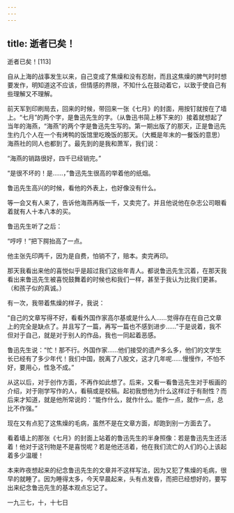 ```yaml
---
---
---
```

title: 逝者已矣！
---




逝者已矣！[113]



自从上海的战事发生以来，自己变成了焦燥和没有忍耐，而且这焦燥的脾气时时想要发作，明知道这不应该，但情感的界限，不知什么在鼓动着它，以致于使自己有些理解又不理解。

前天军到印刷局去，回来的时候，带回来一张《七月》的封面，用按钉就按在了墙上。“七月”的两个字，是鲁迅先生的字。（从鲁迅书简上移下来的）接着就想起了当年的海燕，“海燕”的两个字是鲁迅先生写的。第一期出版了的那天，正是鲁迅先生约几个人在一个有烤鸭的饭馆里吃晚饭的那天。（大概是年末的一餐饭的意思）海燕社的同人也都到了。最先到的是我和萧军，我们说：

“海燕的销路很好，四千已经销完。”

“是很不坏的！是……，”鲁迅先生很高的举着他的纸烟。

鲁迅先生高兴的时候，看他的外表上，也好像没有什么。

等一会又有人来了，告诉他海燕再版一千，又卖完了。并且他说他在杂志公司眼看着就有人十本八本的买。

鲁迅先生听了之后：

“哼哼！”把下腭抬高了一点。

他主张先印两千，因为是自费，怕销不了，赔本。卖完再印。

那天我看出来他的喜悦似乎是超过我们这些年青人。都说鲁迅先生沉着，在那天我看出来鲁迅先生被喜悦鼓舞着的时候也和我们一样，甚至于我认为比我们更甚。（和孩子似的真诚。）

有一次，我带着焦燥的样子，我说：

“自己的文章写得不好，看看外国作家高尔基或是什么人……觉得存在在自己文章上的完全是缺点了。并且写了一篇，再写一篇也不感到进步……”于是说着，我不但对于自己，就是对于别人的作品，我也一同起着恶感。

鲁迅先生说：“忙！那不行。外国作家……他们接受的遗产多么多，他们的文学生长已经有了多少年代！我们中国，脱离了八股文，这才几年呢……慢慢作，不怕不好，要用心，性急不成。”

从这以后，对于创作方面，不再作如此想了。后来，又看一看鲁迅先生对于板画的介绍，对于刚学写作的人，看稿或是校稿。起初我想他为什么这样过于有耐性？而后来才知道，就是他所常说的：“能作什么，就作什么。能作一点，就作一点，总比不作强。”

现在又有点犯了这焦燥的毛病，虽然不是在文章方面，却跑到别一方面去了。

看着墙上的那张《七月》的封面上站着的鲁迅先生的半身照像：若是鲁迅先生还活着！他对于这刊物是不是喜悦呢？若是他还活着，他在我们流亡的人们的心上该起着多少温暖！

本来昨夜想起来的纪念鲁迅先生的文章并不这样写法，因为又犯了焦燥的毛病，很早的就睡了。因为睡得太多，今天早晨起来，头有点发昏，而把已经想好的，要写出来纪念鲁迅先生的基本观点忘记了。

一九三七，十，十七日